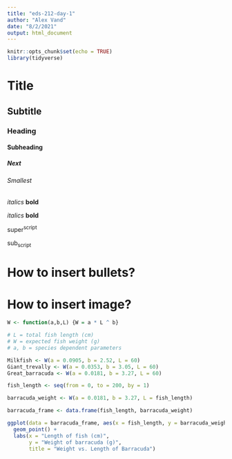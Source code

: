 ```yaml
---
title: "eds-212-day-1"
author: "Alex Vand"
date: "8/2/2021"
output: html_document
---
```


```r
knitr::opts_chunk$set(echo = TRUE)
library(tidyverse)
```

# Title
## Subtitle
### Heading
#### Subheading
##### Next
###### Smallest

*italics*
**bold**

_italics_
__bold__

$\text{super}^\text{script}$

$\text{sub}_\text{script}$

# How to insert bullets?
# How to insert image?

```r
W <- function(a,b,L) {W = a * L ^ b}

# L = total fish length (cm)
# W = expected fish weight (g)
# a, b = species dependent parameters

Milkfish <- W(a = 0.0905, b = 2.52, L = 60)
Giant_trevally <- W(a = 0.0353, b = 3.05, L = 60)
Great_barracuda <- W(a = 0.0181, b = 3.27, L = 60)

```


```r
fish_length <- seq(from = 0, to = 200, by = 1)

barracuda_weight <- W(a = 0.0181, b = 3.27, L = fish_length)

barracuda_frame <- data.frame(fish_length, barracuda_weight)

ggplot(data = barracuda_frame, aes(x = fish_length, y = barracuda_weight)) +
  geom_point() +
  labs(x = "Length of fish (cm)",
       y = "Weight of barracuda (g)",
       title = "Weight vs. Length of Barracuda")

```


